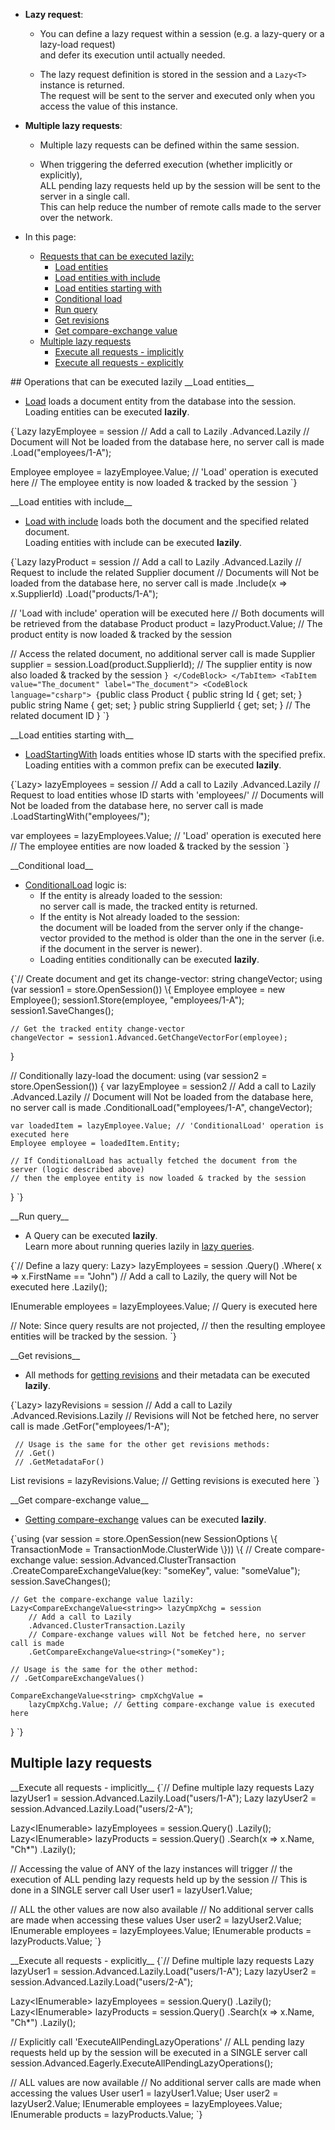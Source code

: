 
<Admonition type="note" title="">

* __Lazy request__:

    * You can define a lazy request within a session (e.g. a lazy-query or a lazy-load request)  
      and defer its execution until actually needed.

    * The lazy request definition is stored in the session and a `Lazy<T>` instance is returned.  
      The request will be sent to the server and executed only when you access the value of this instance.

* __Multiple lazy requests__:

    * Multiple lazy requests can be defined within the same session.

    * When triggering the deferred execution (whether implicitly or explicitly),  
      ALL pending lazy requests held up by the session will be sent to the server in a single call.  
      This can help reduce the number of remote calls made to the server over the network.

* In this page:
    * [Requests that can be executed lazily:](../../../client-api/session/how-to/perform-operations-lazily.mdx#requests-that-can-be-executed-lazily)
        * [Load entities](../../../client-api/session/how-to/perform-operations-lazily.mdx#loadentities)
        * [Load entities with include](../../../client-api/session/how-to/perform-operations-lazily.mdx#loadwithinclude)
        * [Load entities starting with](../../../client-api/session/how-to/perform-operations-lazily.mdx#loadstartingwith)
        * [Conditional load](../../../client-api/session/how-to/perform-operations-lazily.mdx#conditionalload)
        * [Run query](../../../client-api/session/how-to/perform-operations-lazily.mdx#runquery)
        * [Get revisions](../../../client-api/session/how-to/perform-operations-lazily.mdx#getrevisions)
        * [Get compare-exchange value](../../../client-api/session/how-to/perform-operations-lazily.mdx#getcompareexchange)
    * [Multiple lazy requests](../../../client-api/session/how-to/perform-operations-lazily.mdx#multiple-lazy-requests)
        * [Execute all requests - implicitly](../../../client-api/session/how-to/perform-operations-lazily.mdx#implicit)
        * [Execute all requests - explicitly](../../../client-api/session/how-to/perform-operations-lazily.mdx#explicit)

</Admonition>
## Operations that can be executed lazily

<Admonition type="note" title="">
<a id="loadEntities"/> __Load entities__

* [Load](../../../client-api/session/loading-entities.mdx#load) loads a document entity from the database into the session.  
  Loading entities can be executed __lazily__.   

<TabItem value="lazy_Load" label="lazy_Load">
<CodeBlock language="csharp">
{`Lazy<Employee> lazyEmployee = session
     // Add a call to Lazily 
    .Advanced.Lazily
     // Document will Not be loaded from the database here, no server call is made
    .Load<Employee>("employees/1-A");

Employee employee = lazyEmployee.Value; // 'Load' operation is executed here
// The employee entity is now loaded & tracked by the session
`}
</CodeBlock>
</TabItem>
</Admonition>

<Admonition type="note" title="">
<a id="loadWithInclude"/> __Load entities with include__

* [Load with include](../../../client-api/session/loading-entities.mdx#load-with-includes) loads both the document and the specified related document.    
  Loading entities with include can be executed __lazily__.

<Tabs groupId='languageSyntax'>
<TabItem value="Lazy_load_with_include" label="Lazy_load_with_include">
<CodeBlock language="csharp">
{`Lazy<Product> lazyProduct = session
     // Add a call to Lazily 
    .Advanced.Lazily
     // Request to include the related Supplier document
     // Documents will Not be loaded from the database here, no server call is made
    .Include<Product>(x => x.SupplierId) 
    .Load<Product>("products/1-A"); 

// 'Load with include' operation will be executed here
// Both documents will be retrieved from the database
Product product = lazyProduct.Value;
// The product entity is now loaded & tracked by the session

// Access the related document, no additional server call is made
Supplier supplier = session.Load<Supplier>(product.SupplierId);
// The supplier entity is now also loaded & tracked by the session
`}
</CodeBlock>
</TabItem>
<TabItem value="The_document" label="The_document">
<CodeBlock language="csharp">
{`public class Product
{
    public string Id { get; set; }
    public string Name { get; set; }
    public string SupplierId { get; set; } // The related document ID
}
`}
</CodeBlock>
</TabItem>
</Tabs>
</Admonition>

<Admonition type="note" title="">
<a id="loadStartingWith"/> __Load entities starting with__

* [LoadStartingWith](../../../client-api/session/loading-entities.mdx#loadstartingwith) loads entities whose ID starts with the specified prefix.  
  Loading entities with a common prefix can be executed __lazily__.

<TabItem value="lazy_LoadStartingWith" label="lazy_LoadStartingWith">
<CodeBlock language="csharp">
{`Lazy<Dictionary<string, Employee>> lazyEmployees = session
     // Add a call to Lazily 
    .Advanced.Lazily
     // Request to load entities whose ID starts with 'employees/'
     // Documents will Not be loaded from the database here, no server call is made
    .LoadStartingWith<Employee>("employees/");

var employees = lazyEmployees.Value; // 'Load' operation is executed here
// The employee entities are now loaded & tracked by the session
`}
</CodeBlock>
</TabItem>
</Admonition>

<Admonition type="note" title="">
<a id="conditionalLoad"/> __Conditional load__

* [ConditionalLoad](../../../client-api/session/loading-entities.mdx#conditionalload) logic is: 
  * If the entity is already loaded to the session:  
    no server call is made, the tracked entity is returned.    
  * If the entity is Not already loaded to the session:  
    the document will be loaded from the server only if the change-vector provided to the method is older than the one in the server
    (i.e. if the document in the server is newer).
  * Loading entities conditionally can be executed __lazily__.  

<TabItem value="lazy_ConditionalLoad" label="lazy_ConditionalLoad">
<CodeBlock language="csharp">
{`// Create document and get its change-vector:
string changeVector; 
using (var session1 = store.OpenSession())
\{
    Employee employee = new Employee();
    session1.Store(employee, "employees/1-A");
    session1.SaveChanges();
    
    // Get the tracked entity change-vector
    changeVector = session1.Advanced.GetChangeVectorFor(employee);
\}

// Conditionally lazy-load the document:
using (var session2 = store.OpenSession())
\{
    var lazyEmployee = session2
         // Add a call to Lazily 
        .Advanced.Lazily
         // Document will Not be loaded from the database here, no server call is made
        .ConditionalLoad<Employee>("employees/1-A", changeVector);

    var loadedItem = lazyEmployee.Value; // 'ConditionalLoad' operation is executed here
    Employee employee = loadedItem.Entity;
    
    // If ConditionalLoad has actually fetched the document from the server (logic described above)
    // then the employee entity is now loaded & tracked by the session
    
\}
`}
</CodeBlock>
</TabItem>
</Admonition>

<Admonition type="note" title="">
<a id="runQuery"/> __Run query__

* A Query can be executed __lazily__.  
  Learn more about running queries lazily in [lazy queries](../../../client-api/session/querying/how-to-perform-queries-lazily.mdx).

<TabItem value="lazy_Query" label="lazy_Query">
<CodeBlock language="csharp">
{`// Define a lazy query:
Lazy<IEnumerable<Employee>> lazyEmployees = session
    .Query<Employee>()
    .Where( x => x.FirstName == "John")
     // Add a call to Lazily, the query will Not be executed here 
    .Lazily();

IEnumerable<Employee> employees = lazyEmployees.Value; // Query is executed here

// Note: Since query results are not projected,
// then the resulting employee entities will be tracked by the session.
`}
</CodeBlock>
</TabItem>
</Admonition>

<Admonition type="note" title="">
<a id="getRevisions"/> __Get revisions__

* All methods for [getting revisions](../../../document-extensions/revisions/client-api/session/loading.mdx) and their metadata can be executed __lazily__.

<TabItem value="lazy_Revisions" label="lazy_Revisions">
<CodeBlock language="csharp">
{`Lazy<List<Employee>> lazyRevisions = session
     // Add a call to Lazily 
    .Advanced.Revisions.Lazily
     // Revisions will Not be fetched here, no server call is made
    .GetFor<Employee>("employees/1-A");

     // Usage is the same for the other get revisions methods:
     // .Get()
     // .GetMetadataFor()

List<Employee> revisions = lazyRevisions.Value; // Getting revisions is executed here
`}
</CodeBlock>
</TabItem>
</Admonition>

<Admonition type="note" title="">
<a id="getCompareExchange"/> __Get compare-exchange value__

* [Getting compare-exchange](../../../client-api/session/cluster-transaction/compare-exchange.mdx#get-compare-exchange) values can be executed __lazily__.

<TabItem value="lazy_CompareExchange" label="lazy_CompareExchange">
<CodeBlock language="csharp">
{`using (var session =
       store.OpenSession(new SessionOptions \{ TransactionMode = TransactionMode.ClusterWide \}))
\{
    // Create compare-exchange value:
    session.Advanced.ClusterTransaction
        .CreateCompareExchangeValue(key: "someKey", value: "someValue");
    session.SaveChanges();

    // Get the compare-exchange value lazily: 
    Lazy<CompareExchangeValue<string>> lazyCmpXchg = session
        // Add a call to Lazily 
        .Advanced.ClusterTransaction.Lazily
        // Compare-exchange values will Not be fetched here, no server call is made
        .GetCompareExchangeValue<string>("someKey");
    
    // Usage is the same for the other method:
    // .GetCompareExchangeValues()

    CompareExchangeValue<string> cmpXchgValue =
        lazyCmpXchg.Value; // Getting compare-exchange value is executed here
\}
`}
</CodeBlock>
</TabItem>
</Admonition>



## Multiple lazy requests 

<Admonition type="note" title="">
<a id="implicit"/> __Execute all requests - implicitly__

<TabItem value="lazy_ExecuteAll_Implicit" label="lazy_ExecuteAll_Implicit">
<CodeBlock language="csharp">
{`// Define multiple lazy requests
Lazy<User> lazyUser1 = session.Advanced.Lazily.Load<User>("users/1-A");
Lazy<User> lazyUser2 = session.Advanced.Lazily.Load<User>("users/2-A");

Lazy<IEnumerable<Employee>> lazyEmployees = session.Query<Employee>()
    .Lazily();
Lazy<IEnumerable<Product>> lazyProducts = session.Query<Product>()
    .Search(x => x.Name, "Ch*")
    .Lazily();

// Accessing the value of ANY of the lazy instances will trigger
// the execution of ALL pending lazy requests held up by the session
// This is done in a SINGLE server call
User user1 = lazyUser1.Value;

// ALL the other values are now also available
// No additional server calls are made when accessing these values
User user2 = lazyUser2.Value;
IEnumerable<Employee> employees = lazyEmployees.Value;
IEnumerable<Product> products = lazyProducts.Value;
`}
</CodeBlock>
</TabItem>

</Admonition>

<Admonition type="note" title="">
<a id="explicit"/> __Execute all requests - explicitly__

<TabItem value="lazy_ExecuteAll_Explicit" label="lazy_ExecuteAll_Explicit">
<CodeBlock language="csharp">
{`// Define multiple lazy requests
Lazy<User> lazyUser1 = session.Advanced.Lazily.Load<User>("users/1-A");
Lazy<User> lazyUser2 = session.Advanced.Lazily.Load<User>("users/2-A");

Lazy<IEnumerable<Employee>> lazyEmployees = session.Query<Employee>()
    .Lazily();
Lazy<IEnumerable<Product>> lazyProducts = session.Query<Product>()
    .Search(x => x.Name, "Ch*")
    .Lazily();

// Explicitly call 'ExecuteAllPendingLazyOperations'
// ALL pending lazy requests held up by the session will be executed in a SINGLE server call
session.Advanced.Eagerly.ExecuteAllPendingLazyOperations();

// ALL values are now available
// No additional server calls are made when accessing the values
User user1 = lazyUser1.Value;
User user2 = lazyUser2.Value;
IEnumerable<Employee> employees = lazyEmployees.Value;
IEnumerable<Product> products = lazyProducts.Value;
`}
</CodeBlock>
</TabItem>

</Admonition>




